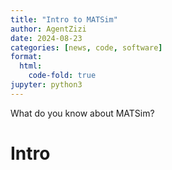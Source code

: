 ```yaml
---
title: "Intro to MATSim"
author: AgentZizi
date: 2024-08-23
categories: [news, code, software]
format:
  html:
    code-fold: true
jupyter: python3
---
```


What do you know about MATSim?

# Intro